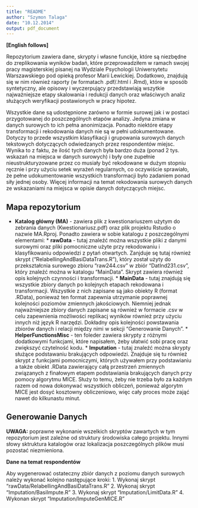 ```yaml
---
title: "README"
author: "Szymon Talaga"
date: "10.12.2014"
output: pdf_document
---
```


**[English follows]**

Repozytorium zawiera dane, skrypty i własne funckje, które są niezbędne do zreplikowania wyników badań, które przeprowadziłem w ramach swojej pracy magisterskiej pisanej na Wydziale Psychologii Uniwersytetu Warszawskiego pod opieką profesor Marii Lewickiej. Dodatkowo, znajdują się w nim również raporty (w formatach .pdf/.html i .Rmd), które w sposób syntetyczny, ale opisowy i wyczerpujący przedstawiają wszytkie najważniejsze etapy skalowania i redukcji danych oraz właściwych analiz służących weryfikacji postawionych w pracy hipotez.

Wszystkie dane są udostępnione zarówno w formie surowej jak i w postaci przygotowanej do poszczególnych etapów analizy. Jedyna zmiana w danych surowych to ich pełna anonimizacja. Ponadto niektóre etapy transformacji i rekodowania danych nie są w pełni udokumentowane. Dotyczy to przede wszystkim klasyfikacji i grupowania surowych danych tekstowych dotyczących odwiedzanych przez respondentów miejsc. Wynika to z faktu, że ilość tych danych była bardzo duża (ponad 2 tys. wskazań na miejsca w danych surowych) i były one zupełnie nieustrukturyzowane przez co musiały być rekodowane w dużym stopniu ręcznie i przy użyciu setek wyrażeń regularnych, co oczywiście sprawiało, że pełne udokumentowanie wszystkich transformacji było zadaniem ponad siły jednej osoby. Więcej informacji na temat rekodowania surowych danych ze wskazaniami na miejsca w opisie danych dotyczących miejsc.

Mapa repozytorium
----------------------
* **Katalog główny (MA)** - zawiera plik z kwestionariuszem użytym do zebrania danych (Kwestionariusz.pdf) oraz plik projektu Rstudio o nazwie MA.Rproj. Ponadto zawiera w sobie katalogu z poszczególnymi elementami:
      * **rawData** - tutaj znaleźć można wszystkie pliki z danymi surowymi oraz pliki pomocniczne użyte przy rekodowaniu i klasyfikowaniu odpowiedzi z pytań otwartych. Zanjduje sę tutaj również skrypt ("RelabellingAndBasiDataTrans.R"), który został użyty do przekształcnia surowego zbioru "raw244.csv" w zbiór "DatInd231.csv", który znaleźć można w katalogu "MainData". Skrypt zawiera również opis kolejnych czynności i transformacji.
      * **MainData** - tutaj znajdują się wszystkie zbiory danych po kolejnych etapach rekodowana i transformacji. Wszystkie z nich zapisane są jako obiekty R (format .RData), ponieważ ten format zapewnia utrzymanie poprawnej kolejności poziomów zmiennych jakościowych. Niemniej jednak najważniejsze zbiory danych zapisane są również w formacie .csv w celu zapewnienia możliwości replikacj wyników również przy użyciu innych niż język R narzędzi. Dokładny opis kolejności powstawania zbiorów danych i relacji między nimi w sekcji "Generowanie Danych".
      * **HelperFunctionsMisc** - ten foleder zawiera skrypty z różnymi dodatkowymi funkcjami, które napisałem, żeby ułatwić sobi pracę oraz zwiększyć czytelność kodu.
      * **Imputation** - tutaj znaleźć można skrypty służące podstawaniu brakujących odpowiedzi. Znajduje się tu również skrypt z funkcjami pomocniczymi, których używałem przy podstawianiu a także obiekt .RData zawierający całą przestrzeń zmiennych związanych z finałowym etapem podstawiania brakujących danych przy pomocy algorytmu MICE. Służy to temu, żeby nie trzeba było za każdym razem od nowa dokonywać wszystkich obliczeń, ponieważ algorytm MICE jest dosyć kosztowny obliczeniowo, więc cały proces może zająć nawet do kilkunastu minut.

Generowanie Danych
---------------------

**UWAGA:** poprawne wykonanie wszelkich skryptów zawartych w tym repozytorium jest zależne od struktury środowiska całego projektu. Innymi słowy sktruktura katalogów oraz lokalizacja poszczególnych plików musi pozostać niezmieniona.

**Dane na temat respondentów**

Aby wygenerować ostateczny zbiór danych z poziomu danych surowych należy wykonać kolejno następujące kroki:
1. Wykonaj skrypt "rawData/RelabellingAndBasiDataTrans.R"
2. Wykonaj skrypt "Imputation/BasiImpute.R"
3. Wykonaj skrypt "Imputation/LimitData.R"
4. Wykonan skrypt "Imputation/ImputeGenMICE.R"